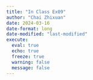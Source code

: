 ```yaml
---
title: "In Class Ex09"
author: "Chai Zhixuan"
date: 2024-03-16
date-format: long
date-modified: "last-modified"
execute: 
  eval: true
  echo: true
  freeze: true
  warning: false
  message: false
---
```

